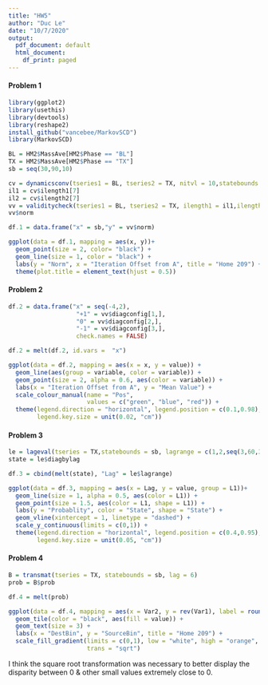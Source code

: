 ```yaml
---
title: "HW5"
author: "Duc Le"
date: "10/7/2020"
output:
  pdf_document: default
  html_document:
    df_print: paged
---
```


#### Problem 1
```r
library(ggplot2)
library(usethis)
library(devtools)
library(reshape2)
install_github("vancebee/MarkovSCD")
library(MarkovSCD)

BL = HM2$MassAve[HM2$Phase == "BL"]
TX = HM2$MassAve[HM2$Phase == "TX"]
sb = seq(30,90,10)

cv = dynamicsconv(tseries1 = BL, tseries2 = TX, nitvl = 10,statebounds = sb,lag = 6)
il1 = cv$ilength1[7]
il2 = cv$ilength2[7]
vv = validitycheck(tseries1 = BL, tseries2 = TX, ilength1 = il1,ilength2 = il2, statebounds = sb,lag = 6)
vv$norm

df.1 = data.frame("x" = sb,"y" = vv$norm)

ggplot(data = df.1, mapping = aes(x, y))+
  geom_point(size = 2, color= "black") +
  geom_line(size = 1, color = "black") +
  labs(y = "Norm", x = "Iteration Offset from A", title = "Home 209") +
  theme(plot.title = element_text(hjust = 0.5))
```


#### Problem 2
```r
df.2 = data.frame("x" = seq(-4,2),
                   "+1" = vv$diagconfig[1,],
                   "0" = vv$diagconfig[2,],
                   "-1" = vv$diagconfig[3,],
                   check.names = FALSE)

df.2 = melt(df.2, id.vars =  "x")

ggplot(data = df.2, mapping = aes(x = x, y = value)) + 
  geom_line(aes(group = variable, color = variable)) +
  geom_point(size = 2, alpha = 0.6, aes(color = variable)) +
  labs(x = "Iteration Offset from A", y = "Mean Value") +
  scale_colour_manual(name = "Pos", 
                      values = c("green", "blue", "red")) +
  theme(legend.direction = "horizontal", legend.position = c(0.1,0.98),
        legend.key.size = unit(0.02, "cm"))
```


#### Problem 3
```r
le = lageval(tseries = TX,statebounds = sb, lagrange = c(1,2,seq(3,60,3)))
state = le$diagbylag

df.3 = cbind(melt(state), "Lag" = le$lagrange)

ggplot(data = df.3, mapping = aes(x = Lag, y = value, group = L1))+
  geom_line(size = 1, alpha = 0.5, aes(color = L1)) +
  geom_point(size = 1.5, aes(color = L1, shape = L1)) +
  labs(y = "Probablity", color = "State", shape = "State") +
  geom_vline(xintercept = 1, linetype = "dashed") +
  scale_y_continuous(limits = c(0,1)) +
  theme(legend.direction = "horizontal", legend.position = c(0.4,0.95),
        legend.key.size = unit(0.05, "cm"))
```


#### Problem 4
```r
B = transmat(tseries = TX, statebounds = sb, lag = 6)
prob = B$prob

df.4 = melt(prob)

ggplot(data = df.4, mapping = aes(x = Var2, y = rev(Var1), label = round(value,2))) +
  geom_tile(color = "black", aes(fill = value)) +
  geom_text(size = 3) +
  labs(x = "DestBin", y = "SourceBin", title = "Home 209") +
  scale_fill_gradient(limits = c(0,1), low = "white", high = "orange", 
                      trans = "sqrt")
```

I think the square root transformation was necessary to better display the disparity between 0 & other small values extremely close to 0.
